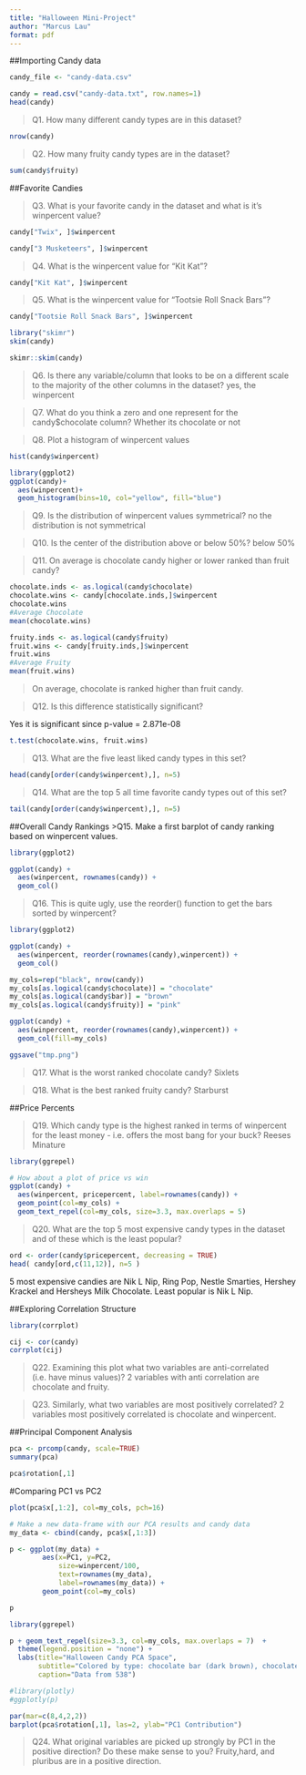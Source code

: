 ```yaml
---
title: "Halloween Mini-Project"
author: "Marcus Lau"
format: pdf
---
```




##Importing Candy data
```r
candy_file <- "candy-data.csv"

candy = read.csv("candy-data.txt", row.names=1)
head(candy)
```

>Q1. How many different candy types are in this dataset?

```r
nrow(candy)
```

>Q2. How many fruity candy types are in the dataset?

```r
sum(candy$fruity)
```


##Favorite Candies


>Q3. What is your favorite candy in the dataset and what is it’s winpercent value?

```r
candy["Twix", ]$winpercent
```

```r
candy["3 Musketeers", ]$winpercent
```


>Q4. What is the winpercent value for “Kit Kat”?

```r
candy["Kit Kat", ]$winpercent
```


>Q5. What is the winpercent value for “Tootsie Roll Snack Bars”?

```r
candy["Tootsie Roll Snack Bars", ]$winpercent
```




```r
library("skimr")
skim(candy)
```

```r
skimr::skim(candy)
```


>Q6. Is there any variable/column that looks to be on a different scale to the majority of the other columns in the dataset?
yes, the winpercent


>Q7. What do you think a zero and one represent for the candy$chocolate column?
Whether its chocolate or not

>Q8. Plot a histogram of winpercent values

```r
hist(candy$winpercent)
```


```r
library(ggplot2)
ggplot(candy)+
  aes(winpercent)+
  geom_histogram(bins=10, col="yellow", fill="blue")
```

>Q9. Is the distribution of winpercent values symmetrical?
no the distribution is not symmetrical

>Q10. Is the center of the distribution above or below 50%?
below 50%

>Q11. On average is chocolate candy higher or lower ranked than fruit candy?

```r

chocolate.inds <- as.logical(candy$chocolate)
chocolate.wins <- candy[chocolate.inds,]$winpercent
chocolate.wins
#Average Chocolate
mean(chocolate.wins)
```

```r
fruity.inds <- as.logical(candy$fruity)
fruit.wins <- candy[fruity.inds,]$winpercent
fruit.wins
#Average Fruity
mean(fruit.wins)
```
>On average, chocolate is ranked higher than fruit candy.


>Q12. Is this difference statistically significant?

Yes it is significant since  p-value = 2.871e-08

```r
t.test(chocolate.wins, fruit.wins)
```

>Q13. What are the five least liked candy types in this set?

```r
head(candy[order(candy$winpercent),], n=5)

```

>Q14. What are the top 5 all time favorite candy types out of this set?

```r
tail(candy[order(candy$winpercent),], n=5)

```




##Overall Candy Rankings
>Q15. Make a first barplot of candy ranking based on winpercent values.

```r
library(ggplot2)

ggplot(candy) + 
  aes(winpercent, rownames(candy)) +
  geom_col()
```


>Q16. This is quite ugly, use the reorder() function to get the bars sorted by winpercent?

```r
library(ggplot2)

ggplot(candy) + 
  aes(winpercent, reorder(rownames(candy),winpercent)) +
  geom_col()

```


```r
my_cols=rep("black", nrow(candy))
my_cols[as.logical(candy$chocolate)] = "chocolate"
my_cols[as.logical(candy$bar)] = "brown"
my_cols[as.logical(candy$fruity)] = "pink"

ggplot(candy) + 
  aes(winpercent, reorder(rownames(candy),winpercent)) +
  geom_col(fill=my_cols) 
```

```r
ggsave("tmp.png")
```

>Q17. What is the worst ranked chocolate candy?
Sixlets

>Q18. What is the best ranked fruity candy?
Starburst

##Price Percents

>Q19. Which candy type is the highest ranked in terms of winpercent for the least money - i.e. offers the most bang for your buck?
Reeses Minature

```r
library(ggrepel)

# How about a plot of price vs win
ggplot(candy) +
  aes(winpercent, pricepercent, label=rownames(candy)) +
  geom_point(col=my_cols) + 
  geom_text_repel(col=my_cols, size=3.3, max.overlaps = 5)

```


>Q20. What are the top 5 most expensive candy types in the dataset and of these which is the least popular?


```r
ord <- order(candy$pricepercent, decreasing = TRUE)
head( candy[ord,c(11,12)], n=5 )
```

5 most expensive candies are Nik L Nip, Ring Pop, Nestle Smarties, Hershey Krackel and Hersheys Milk Chocolate. Least popular is Nik L Nip.



##Exploring Correlation Structure
```r
library(corrplot)
```

```r
cij <- cor(candy)
corrplot(cij)
```


>Q22. Examining this plot what two variables are anti-correlated (i.e. have minus values)?
2 variables with anti correlation are chocolate and fruity.

>Q23. Similarly, what two variables are most positively correlated?
2 variables most positively correlated is chocolate and winpercent.



##Principal Component Analysis

```r
pca <- prcomp(candy, scale=TRUE)
summary(pca)
```

```r
pca$rotation[,1]
```

#Comparing PC1 vs PC2

```r
plot(pca$x[,1:2], col=my_cols, pch=16)
```

```r
# Make a new data-frame with our PCA results and candy data
my_data <- cbind(candy, pca$x[,1:3])

```


```r
p <- ggplot(my_data) + 
        aes(x=PC1, y=PC2, 
            size=winpercent/100,  
            text=rownames(my_data),
            label=rownames(my_data)) +
        geom_point(col=my_cols)

p
```

```r
library(ggrepel)

p + geom_text_repel(size=3.3, col=my_cols, max.overlaps = 7)  + 
  theme(legend.position = "none") +
  labs(title="Halloween Candy PCA Space",
       subtitle="Colored by type: chocolate bar (dark brown), chocolate other (light brown), fruity (red), other (black)",
       caption="Data from 538")

```

```r
#library(plotly)
#ggplotly(p)
```


```r
par(mar=c(8,4,2,2))
barplot(pca$rotation[,1], las=2, ylab="PC1 Contribution")
```

>Q24. What original variables are picked up strongly by PC1 in the positive direction? Do these make sense to you?
Fruity,hard, and pluribus are in a positive direction.
